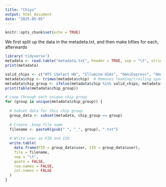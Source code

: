 ---
title: "Chips"
output: html_document
date: "2025-05-05"
---

```{r setup, include=FALSE}
knitr::opts_chunk$set(echo = TRUE)
```

We first split up the data in the metadeta.txt, and then make bfiles for each, afterwards


```{r}

library('tidyverse')
metadata <- read.table("metadata.txt", header = TRUE, sep = "\t", stringsAsFactors = FALSE)
print(metadata)

valid_chips <- c("HTS iSelect HD", "Illumina GSAs", "OmniExpress", "OmniExpress plus")
metadata$chip <- trimws(metadata$chip)  # Removes leading/trailing spaces
metadata$chip_group <- ifelse(metadata$chip %in% valid_chips, metadata$chip, "nochip")
print(table(metadata$chip_group))

# Loop through each unique chip group
for (group in unique(metadata$chip_group)) {
  
  # Subset data for this chip group
  group_data <- subset(metadata, chip_group == group)
  
  # Create .keep file name
  filename <- paste0(gsub(" ", "_", group), ".txt")
  
  # Write user as FID and IID
  write.table(
    data.frame(FID = group_data$user, IID = group_data$user),
    file = filename,
    sep = "\t",
    quote = FALSE,
    row.names = FALSE,
    col.names = FALSE
  )
}


```

